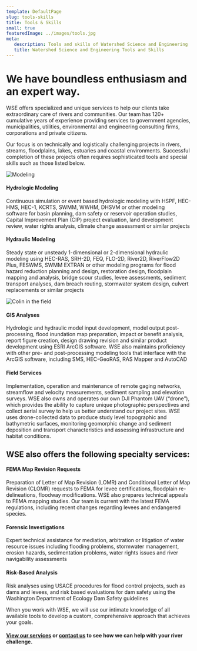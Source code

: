 ```yaml
---
template: DefaultPage
slug: tools-skills
title: Tools & Skills
small: true
featuredImage: ../images/tools.jpg
meta:
   description: Tools and skills of Watershed Science and Engineering
   title: Watershed Science and Engineering Tools and Skills
---
```


<style type="text/css">{"\
.container p .gatsby-resp-image-wrapper{\
	width:15rem;\
	float:left;\
	clear:left;\
	margin:0 2% 1% 0 !important;\
	max-width: none !important;\
}\
"}</style>

# We have boundless enthusiasm and an expert way.

WSE offers specialized and unique services to help our clients take extraordinary care of rivers and communities. Our team has 120+ cumulative years of experience providing services to government agencies, municipalities, utilities, environmental and engineering consulting firms, corporations and private citizens.

Our focus is on technically and logistically challenging projects in rivers, streams, floodplains, lakes, estuaries and coastal environments. Successful completion of these projects often requires sophisticated tools and special skills such as those listed below.

![Modeling](../images/modeling.png) 

#### Hydrologic Modeling

Continuous simulation or event based hydrologic modeling with HSPF, HEC-HMS, HEC-1, KCRTS, SWMM, WWHM, DHSVM or other modeling software for basin planning, dam safety or reservoir operation studies, Capital Improvement Plan (CIP) project evaluation, land development review, water rights analysis, climate change assessment or similar projects

#### Hydraulic Modeling

Steady state or unsteady 1-dimensional or 2-dimensional hydraulic modeling using HEC-RAS, SRH-2D, FEQ, FLO-2D, River2D, RiverFlow2D Plus, FESWMS, SWMM EXTRAN or other modeling programs for flood hazard reduction planning and design, restoration design, floodplain mapping and analysis, bridge scour studies, levee assessments, sediment transport analyses, dam breach routing, stormwater system design, culvert replacements or similar projects

![Colin in the field](../images/careers_colin.jpg) 

#### GIS Analyses

Hydrologic and hydraulic model input development, model output post-processing, flood inundation map preparation, impact or benefit analysis, report figure creation, design drawing revision and similar product development using ESRI ArcGIS software. WSE also maintains proficiency with other pre- and post-processing modeling tools that interface with the ArcGIS software, including SMS, HEC-GeoRAS, RAS Mapper and AutoCAD

#### Field Services

Implementation, operation and maintenance of remote gaging networks, streamflow and velocity measurements, sediment sampling and elevation surveys. WSE also owns and operates our own DJI Phantom UAV (“drone”), which provides the ability to capture unique photographic perspectives and collect aerial survey to help us better understand our project sites. WSE uses drone-collected data to produce study level topographic and bathymetric surfaces, monitoring geomorphic change and sediment deposition and transport characteristics and assessing infrastructure and habitat conditions.

<div class="clear-both"></div>

## WSE also offers the following specialty services:

#### FEMA Map Revision Requests

Preparation of Letter of Map Revision (LOMR) and Conditional Letter of Map Revision (CLOMR) requests to FEMA for levee certifications, floodplain re-delineations, floodway modifications. WSE also prepares technical appeals to FEMA mapping studies. Our team is current with the latest FEMA regulations, including recent changes regarding levees and endangered species.

#### Forensic Investigations

Expert technical assistance for mediation, arbitration or litigation of water resource issues including flooding problems, stormwater management, erosion hazards, sedimentation problems, water rights issues and river navigability assessments

#### Risk-Based Analysis

Risk analyses using USACE procedures for flood control projects, such as dams and levees, and risk based evaluations for dam safety using the Washington Department of Ecology Dam Safety guidelines

When you work with WSE, we will use our intimate knowledge of all available tools to develop a custom, comprehensive approach that achieves your goals.

#### [View our services](/services/) or [contact us](/contact/) to see how we can help with your river challenge.
